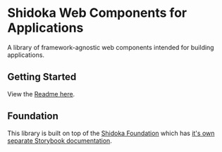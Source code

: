
<Meta title="Welcome" />

# Shidoka Web Components for Applications

A library of framework-agnostic web components intended for building applications.

## Getting Started

View the [Readme here](https://github.com/kyndryl-design-system/shidoka-applications).

## Foundation

This library is built on top of the [Shidoka Foundation](https://github.com/kyndryl-design-system/shidoka-foundation) which has [it's own separate Storybook documentation](https://kyndryl-design-system.github.io/shidoka-foundation/).

